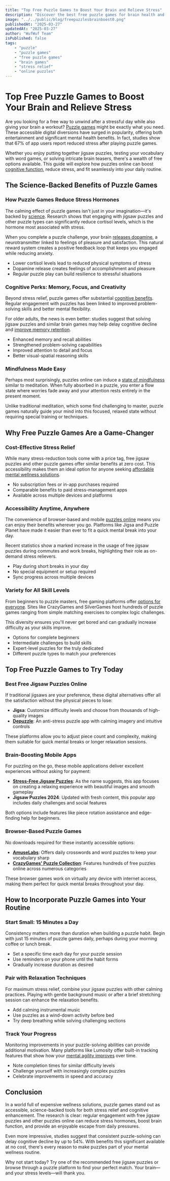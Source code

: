 ```yaml
---
title: "Top Free Puzzle Games to Boost Your Brain and Relieve Stress"
description: "Discover the best free puzzle games for brain health and stress relief. Explore jigsaw puzzles, brain teasers, and online puzzles with science-backed benefits."
image: "../../public/blog/freepuzzlesbrainboost0.png"
publishedAt: "2025-03-27"
updatedAt: "2025-03-27"
author: "WufWuf Team"
isPublished: false
tags:
    - "puzzle"
    - "puzzle games"
    - "free puzzle games"
    - "brain games"
    - "stress relief"
    - "online puzzles"
---
```


# Top Free Puzzle Games to Boost Your Brain and Relieve Stress

Are you looking for a free way to unwind after a stressful day while also giving your brain a workout? [Puzzle games](](https://www.wufwuf.io/blog/puzzle-games-free-jigsaw-guide)) might be exactly what you need. These accessible digital diversions have surged in popularity, offering both entertainment and significant mental health benefits. In fact, studies show that 67% of app users report reduced stress after playing puzzle games. 

Whether you enjoy putting together jigsaw puzzles, testing your vocabulary with word games, or solving intricate brain teasers, there's a wealth of free options available. This guide will explore how puzzles online can boost [cognitive function](https://www.wufwuf.io/blog/benefits-jigsaw-puzzles), reduce stress, and fit seamlessly into your daily routine.

## The Science-Backed Benefits of Puzzle Games

### How Puzzle Games Reduce Stress Hormones

The calming effect of puzzle games isn't just in your imagination—it's backed by [science](https://pubmed.ncbi.nlm.nih.gov/36883163/). Research shows that engaging with jigsaw puzzles and other puzzle types can significantly reduce cortisol levels, which is the hormone most associated with stress. 

When you complete a puzzle challenge, your brain [releases dopamine](https://www.healthline.com/health/dopamine-effects), a neurotransmitter linked to feelings of pleasure and satisfaction. This natural reward system creates a positive feedback loop that keeps you engaged while reducing anxiety.

* Lower cortisol levels lead to reduced physical symptoms of stress
* Dopamine release creates feelings of accomplishment and pleasure
* Regular puzzle play can build resilience to stressful situations

### Cognitive Perks: Memory, Focus, and Creativity

Beyond stress relief, puzzle games offer substantial [cognitive benefits](https://pmc.ncbi.nlm.nih.gov/articles/PMC6174231/). Regular engagement with puzzles has been linked to improved problem-solving skills and better mental flexibility.

For older adults, the news is even better: studies suggest that solving jigsaw puzzles and similar brain games may help delay cognitive decline and [improve memory retention](https://www.wufwuf.io/blog/puzzles-brain-health-benefits).

* Enhanced memory and recall abilities
* Strengthened problem-solving capabilities
* Improved attention to detail and focus
* Better visual-spatial reasoning skills

### Mindfulness Made Easy

Perhaps most surprisingly, puzzles online can induce a [state of mindfulness](https://www.healthline.com/health/mind-body/mindfulness-activities) similar to meditation. When fully absorbed in a puzzle, you enter a flow state where worries fade away and your attention rests entirely in the present moment.

Unlike traditional meditation, which some find challenging to master, puzzle games naturally guide your mind into this focused, relaxed state without requiring special training or techniques.

## Why Free Puzzle Games Are a Game-Changer

### Cost-Effective Stress Relief

While many stress-reduction tools come with a price tag, free jigsaw puzzles and other puzzle games offer similar benefits at zero cost. This accessibility makes them an ideal option for anyone seeking [affordable mental wellness solutions](https://www.ask.com/lifestyle/free-jigsaw-puzzle-games-perfect-activity-relaxation-stress-relief).

* No subscription fees or in-app purchases required
* Comparable benefits to paid stress-management apps
* Available across multiple devices and platforms

### Accessibility Anytime, Anywhere

The convenience of browser-based and mobile [puzzles online](https://www.wufwuf.io/blog/free-online-puzzle-games) means you can enjoy their benefits wherever you go. Platforms like Jigsa and Puzzle Planet have made it easier than ever to fit a quick mental break into your day.

Recent statistics show a marked increase in the usage of free jigsaw puzzles during commutes and work breaks, highlighting their role as on-demand stress relievers.

* Play during short breaks in your day
* No special equipment or setup required
* Sync progress across multiple devices

### Variety for All Skill Levels

From beginners to puzzle masters, free gaming platforms offer [options for everyone](https://www.wufwuf.io/blog/jigsaw-puzzle-beginners-guide). Sites like CrazyGames and SilverGames host hundreds of puzzle games ranging from simple matching exercises to complex logic challenges.

This diversity ensures you'll never get bored and can gradually increase difficulty as your skills improve.

* Options for complete beginners
* Intermediate challenges to build skills
* Expert-level puzzles for the truly dedicated
* Different puzzle types to match your preferences

## Top Free Puzzle Games to Try Today

### Best Free Jigsaw Puzzles Online

If traditional jigsaws are your preference, these digital alternatives offer all the satisfaction without the physical pieces to lose:

* **Jigsa**: Customize difficulty levels and choose from thousands of high-quality images 
* **[Depuzzle](https://apps.apple.com/us/app/depuzzle-anti-stress-puzzle/id1515609353)**: An anti-stress puzzle app with calming imagery and intuitive controls

These platforms allow you to adjust piece count and complexity, making them suitable for quick mental breaks or longer relaxation sessions.

### Brain-Boosting Mobile Apps

For puzzling on the go, these mobile applications deliver excellent experiences without asking for payment:

* **[Stress-Free Jigsaw Puzzles](https://apps.apple.com/us/app/stress-free-jigsaw-puzzles/id898285634)**: As the name suggests, this app focuses on creating a relaxing experience with beautiful images and smooth gameplay
* **Jigsaw Puzzles 2024**: Updated with fresh content, this popular app includes daily challenges and social features

Both options include features like piece rotation assistance and edge-finding help for beginners.

### Browser-Based Puzzle Games

No downloads required for these instantly accessible options:

* **[AmuseLabs](https://amuselabs.com)**: Offers daily crosswords and word puzzles to keep your vocabulary sharp
* **[CrazyGames' Puzzle Collection](https://www.crazygames.com/c/puzzle)**: Features hundreds of free puzzles online across numerous categories

These browser games work on virtually any device with internet access, making them perfect for quick mental breaks throughout your day.

## How to Incorporate Puzzle Games into Your Routine

### Start Small: 15 Minutes a Day

Consistency matters more than duration when building a puzzle habit. Begin with just 15 minutes of puzzle games daily, perhaps during your morning coffee or lunch break.

* Set a specific time each day for your puzzle session
* Use reminders on your phone until the habit forms
* Gradually increase duration as desired

### Pair with Relaxation Techniques

For maximum stress relief, combine your jigsaw puzzles with other calming practices. Playing with gentle background music or after a brief stretching session can enhance the relaxation benefits.

* Add calming instrumental music
* Use puzzles as a wind-down activity before bed
* Try deep breathing while solving challenging sections

### Track Your Progress

Monitoring improvements in your puzzle-solving abilities can provide additional motivation. Many platforms like Lumosity offer built-in tracking features that show how your [mental agility improves](https://elevateapp.com/blog/how-puzzles-improve-brain-health) over time.

* Note completion times for similar difficulty levels
* Challenge yourself with increasingly complex puzzles
* Celebrate improvements in speed and accuracy

## Conclusion

In a world full of expensive wellness solutions, puzzle games stand out as accessible, science-backed tools for both stress relief and cognitive enhancement. The research is clear: regular engagement with free jigsaw puzzles and other puzzles online can reduce stress hormones, boost brain function, and provide an enjoyable escape from daily pressures.

Even more impressive, studies suggest that consistent puzzle-solving can delay cognitive decline by up to 54%. With benefits this significant available at no cost, there's every reason to make puzzles part of your mental wellness routine.

Why not start today? Try one of the recommended free jigsaw puzzles or browse through a puzzle platform to find your perfect match. Your brain—and your stress levels—will thank you.
